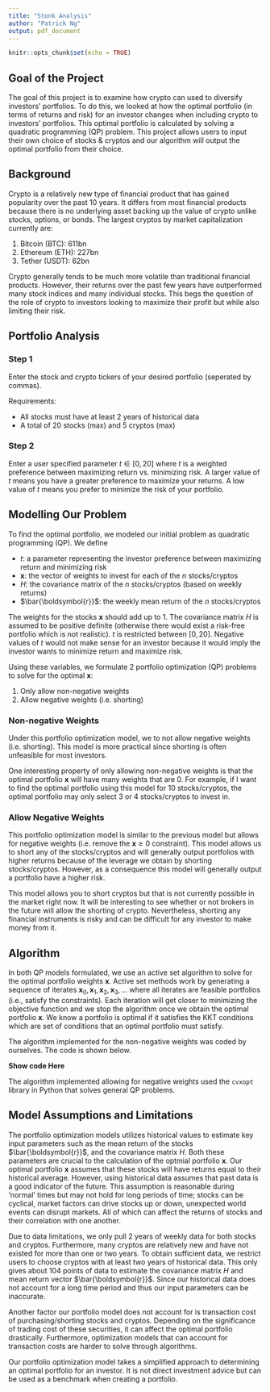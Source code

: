 ---
title: "Stonk Analysis"
author: "Patrick Ng"
output: pdf_document
---

```{r setup, include=FALSE}
knitr::opts_chunk$set(echo = TRUE)
```

## Goal of the Project

The goal of this project is to examine how crypto can used to diversify investors' portfolios. To do this, we looked at how the optimal portfolio (in terms of returns and risk) for an investor changes when including crypto to investors' portfolios. This optimal portfolio is calculated by solving a quadratic programming (QP) problem. This project allows users to input their own choice of stocks & cryptos and our algorithm will output the optimal portfolio from their choice. 

## Background

Crypto is a relatively new type of financial product that has gained popularity over the past 10 years. It differs from most financial products because there is no underlying asset backing up the value of crypto unlike stocks, options, or bonds. The largest cryptos by market capitalization currently are:

1. Bitcoin (BTC): 611bn
2. Ethereum (ETH): 227bn 
3. Tether (USDT): 62bn

Crypto generally tends to be much more volatile than traditional financial products. However, their returns over the past few years have outperformed many stock indices and many individual stocks. This begs the question of the role of crypto to investors looking to maximize their profit but while also limiting their risk. 

## Portfolio Analysis 

### Step 1

Enter the stock and crypto tickers of your desired portfolio (seperated by commas).

Requirements:
\vspace{-10pt}

- All stocks must have at least 2 years of historical data
- A total of 20 stocks (max) and 5 cryptos (max)

### Step 2

Enter a user specified parameter $t\in[0,20]$ where $t$ is a weighted preference between maximizing return vs. minimizing risk. A larger value of $t$ means you have a greater preference to maximize your returns. A low value of $t$ means you prefer to minimize the risk of your portfolio. 

## Modelling Our Problem 

To find the optimal portfolio, we modeled our initial problem as quadratic programming (QP). We define

- $t$: a parameter representing the investor preference between maximizing return and minimizing risk 
- $\boldsymbol{x}$: the vector of weights to invest for each of the $n$ stocks/cryptos 
- $H$: the covariance matrix of the $n$ stocks/cryptos  (based on weekly returns)
- $\bar{\boldsymbol{r}}$: the weekly mean return of the $n$ stocks/cryptos


The weights for the stocks $\boldsymbol{x}$ should add up to 1. The covariance matrix $H$ is assumed to be positive definite (otherwise there would exist a risk-free portfolio which is not realistic). $t$ is restricted between $[0,20]$. Negative values of $t$ would not make sense for an investor because it would imply the investor wants to minimize return and maximize risk. 

Using these variables, we formulate 2 portfolio optimization (QP) problems to solve for the optimal $\boldsymbol{x}$:

1. Only allow non-negative weights
2. Allow negative weights (i.e. shorting)


### Non-negative Weights

\begin{align*}
\min \frac{1}{2}\boldsymbol{x}^T H \boldsymbol{x} &- t \bar{\boldsymbol{r}}^T \boldsymbol{x} \;\;\;\text{subject to} \\[5pt]
\boldsymbol{e}^T \boldsymbol{x} &= 1 \\[5pt]
\boldsymbol{x} &\geq 0
\end{align*}


Under this portfolio optimization model, we to not allow negative weights (i.e. shorting). This model is more practical since shorting is often unfeasible for most investors. 

One interesting property of only allowing non-negative weights is that the optimal portfolio $\boldsymbol{x}$ will have many weights that are $0$. For example, if I want to find the optimal portfolio using this model for $10$ stocks/cryptos, the optimal portfolio may only select $3$ or $4$ stocks/cryptos to invest in. 



### Allow Negative Weights

\begin{align*}
\min \frac{1}{2}\boldsymbol{x}^T H \boldsymbol{x} &- t \bar{\boldsymbol{r}}^T \boldsymbol{x} \;\;\;\text{subject to} \\[5pt]
\boldsymbol{e}^T \boldsymbol{x} &= 1
\end{align*}

This portfolio optimization model is similar to the previous model but allows for negative weights (i.e. remove the $\boldsymbol{x} \geq 0$ constraint). This model allows us to short any of the stocks/cryptos and will generally output portfolios with higher returns because of the leverage we obtain by shorting stocks/cryptos. However, as a consequence this model will generally output a portfolio have a higher risk. 

This model allows you to short cryptos but that is not currently possible in the market right now. It will be interesting to see whether or not brokers in the future will allow the shorting of crypto. Nevertheless, shorting any financial instruments is risky and can be difficult for any investor to make money from it. 


\newpage

## Algorithm

In both QP models formulated, we use an active set algorithm to solve for the optimal portfolio weights $\boldsymbol{x}$. Active set methods work by generating a sequence of iterates $\boldsymbol{x}_0,\boldsymbol{x}_1,\boldsymbol{x}_2,\boldsymbol{x}_3,...$ where all iterates are feasible portfolios (i.e., satisfy the constraints). Each iteration will get closer to minimizing the objective function and we stop the algorithm once we obtain the optimal portfolio $\boldsymbol{x}$. We know a portfolio is optimal if it satisfies the KKT conditions which are set of conditions that an optimal portfolio must satisfy. 

The algorithm implemented for the non-negative weights was coded by ourselves. The code is shown below.

**Show code Here**

The algorithm implemented allowing for negative weights used the `cvxopt` library in Python that solves general QP problems.

## Model Assumptions and Limitations

The portfolio optimization models utilizes historical values to estimate key input parameters such as the mean return of the stocks $\bar{\boldsymbol{r}}$, and the covariance matrix $H$. Both these parameters are crucial to the calculation of the optmial portfolio $\boldsymbol{x}$. Our optimal portfolio $\boldsymbol{x}$ assumes that these stocks will have returns equal to their historical average. However, using historical data assumes that past data is a good indicator of the future. This assumption is reasonable during 'normal' times but may not hold for long periods of time; stocks can be cyclical, market factors can drive stocks up or down, unexpected world events can disrupt markets. All of which can affect the returns of stocks and their correlation with one another. 

Due to data limitations, we only pull 2 years of weekly data for both stocks and cryptos. Furthermore, many cryptos are relatively new and have not existed for more than one or two years. To obtain sufficient data, we restrict users to choose cryptos with at least two years of historical data. This only gives about 104 points of data to estimate the covariance matrix $H$ and mean return vector $\bar{\boldsymbol{r}}$. Since our historical data does not account for a long time period and thus our input parameters can be inaccurate. 

Another factor our portfolio model does not account for is transaction cost of purchasing/shorting stocks and cryptos. Depending on the significance of trading cost of these securities, it can affect the optimal portfolio drastically. Furthermore, optimization models that can account for transaction costs are harder to solve through algorithms. 

Our portfolio optimization model takes a simplified approach to determining an optimal portfolio for an investor. It is not direct investment advice but can be used as a benchmark when creating a portfolio. 


